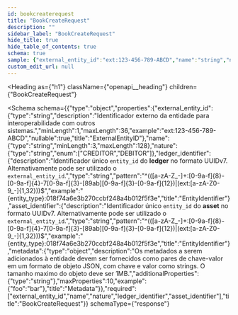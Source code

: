 ```yaml
---
id: bookcreaterequest
title: "BookCreateRequest"
description: ""
sidebar_label: "BookCreateRequest"
hide_title: true
hide_table_of_contents: true
schema: true
sample: {"external_entity_id":"ext:123-456-789-ABCD","name":"string","nature":"CREDITOR","ledger_identifier":"{entity_type}:018f74a6e3b270ccbf248a4b012f5f3e","asset_identifier":"{entity_type}:018f74a6e3b270ccbf248a4b012f5f3e","metadata":{"foo":"bar"}}
custom_edit_url: null
---
```


<!-- DO NOT EDIT THIS FILE DIRECTLY! -->
<!-- IT IS AUTOMATICALLY GENERATED FROM THE YAML FILES IN THE OAS FOLDER -->
<!-- These files are automatically generated by npm `run apidocs` scripts. -->
<!-- Any manual changes will be lost on the next automatic generation. -->
<!-- To modify the documentation or the OpenAPI specification, edit the appropriate source files in the `oas` folder. -->


<Heading
  as={"h1"}
  className={"openapi__heading"}
  children={"BookCreateRequest"}
>
</Heading>





<Schema
  schema={{"type":"object","properties":{"external_entity_id":{"type":"string","description":"Identificador externo da entidade para interoperabilidade com outros sistemas.","minLength":1,"maxLength":36,"example":"ext:123-456-789-ABCD","nullable":true,"title":"ExternalEntityID"},"name":{"type":"string","minLength":3,"maxLength":128},"nature":{"type":"string","enum":["CREDITOR","DEBITOR"]},"ledger_identifier":{"description":"Identificador único `entity_id` do **ledger** no formato UUIDv7. Alternativamente pode ser utilizado o `external_entity_id`.","type":"string","pattern":"^(([a-zA-Z_-]+:[0-9a-f]{8}-[0-9a-f]{4}-7[0-9a-f]{3}-[89ab][0-9a-f]{3}-[0-9a-f]{12})|(ext:[a-zA-Z0-9_-]{1,32}))$","example":"{entity_type}:018f74a6e3b270ccbf248a4b012f5f3e","title":"EntityIdentifier"},"asset_identifier":{"description":"Identificador único `entity_id` do **asset** no formato UUIDv7. Alternativamente pode ser utilizado o `external_entity_id`.","type":"string","pattern":"^(([a-zA-Z_-]+:[0-9a-f]{8}-[0-9a-f]{4}-7[0-9a-f]{3}-[89ab][0-9a-f]{3}-[0-9a-f]{12})|(ext:[a-zA-Z0-9_-]{1,32}))$","example":"{entity_type}:018f74a6e3b270ccbf248a4b012f5f3e","title":"EntityIdentifier"},"metadata":{"type":"object","description":"Os metadados a serem adicionados à entidade devem ser fornecidos como pares de chave-valor em um formato de objeto JSON, com chave e valor como strings. O tamanho maximo do objeto deve ser 1MB.","additionalProperties":{"type":"string"},"maxProperties":10,"example":{"foo":"bar"},"title":"Metadata"}},"required":["external_entity_id","name","nature","ledger_identifier","asset_identifier"],"title":"BookCreateRequest"}}
  schemaType={"response"}
>
  
</Schema>
